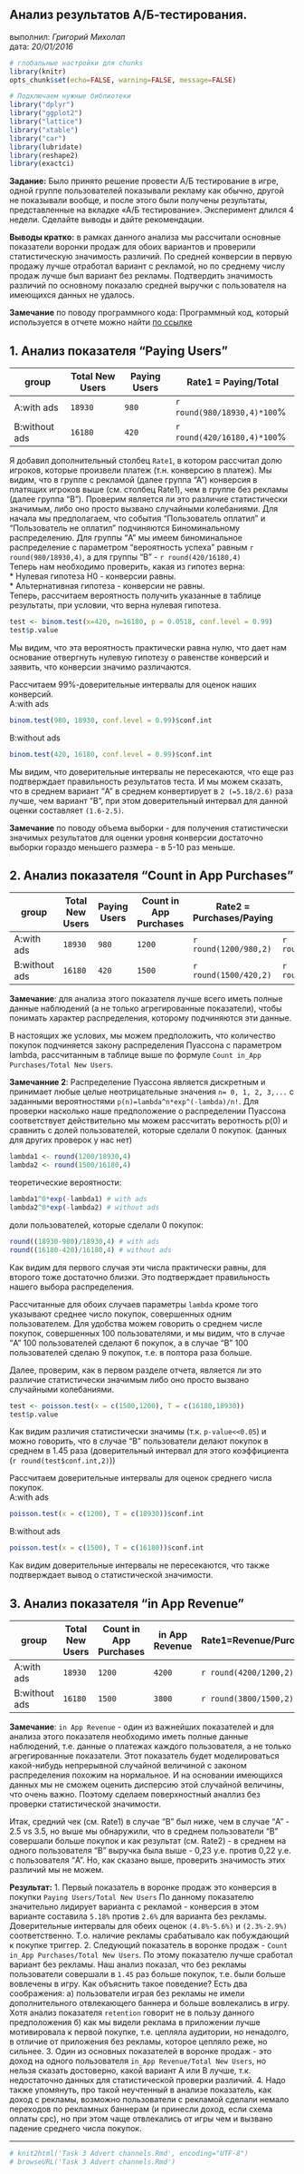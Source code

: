 ## Анализ результатов А/Б-тестирования.

выполнил: *Григорий Михолап*  
дата: *20/01/2016*

```r
# глобальные настройки для chunks
library(knitr)
opts_chunk$set(echo=FALSE, warning=FALSE, message=FALSE)
```

```r
# Подключаем нужные библиотеки
library("dplyr")
library("ggplot2")
library("lattice") 
library("xtable")
library("car")
library(lubridate)
library(reshape2)
library(exactci)
```

**Задание:**
Было принято решение провести А/Б тестирование в игре, одной группе пользователей показывали рекламу как обычно, другой не показывали вообще, и после этого были получены результаты, представленные на вкладке «А/Б тестирование». Эксперимент длился 4 недели. Сделайте выводы и дайте рекомендации.


**Выводы кратко:** в рамках данного анализа мы рассчитали основные показатели воронки продаж для обоих вариантов и проверили статистическую значимость различий. По средней конверсии в первую продажу лучше отработал вариант с рекламой, но по среднему числу продаж лучше был вариант без рекламы. Подтвердить значимость различий по основному показалю средней выручки с пользователя на имеющихся данных не удалось.


**Замечание** по поводу программного кода:
Программный код, который используется в отчете можно найти [по ссылке](https://github.com/Grag2015/testInfotech/blob/master/Task%203%20AB-test.Rmd) 

## 1. Анализ показателя "Paying Users"

group  | Total New Users  | Paying Users  | Rate1 = Paying/Total
------------- | ------------- | ------------- | -------------
A:with ads | `18930` | `980` | `r round(980/18930,4)*100`%
B:without ads  | `16180`  | `420`  | `r round(420/16180,4)*100`%

Я добавил дополнительный столбец `Rate1`, в котором рассчитал долю игроков, которые произвели платеж (т.н. конверсию в платеж). Мы видим, что в группе с рекламой (далее группа "А") конверсия в платящих игроков выше (см. столбец Rate1), чем в группе без рекламы (далее группа "В"). Проверим является ли это различие статистически значимым, либо оно просто вызвано случайными колебаниями.
Для начала мы предполагаем, что события "Пользователь оплатил" и "Пользователь не оплатил" подчиняются Биноминальному распределению. Для группы "A" мы имеем биноминальное распределение с параметром "вероятность успеха" равным `r round(980/18930,4)`, а для группы "B" - `r round(420/16180,4)`  
Теперь нам необходимо проверить, какая из гипотез верна:  
* Нулевая гипотеза Н0 - конверсии равны.  
* Альтернативная гипотеза - конверсии не равны.  
Теперь, рассчитаем вероятность получить указанные в таблице результаты, при условии, что верна нулевая гипотеза.

```r
test <- binom.test(x=420, n=16180, p = 0.0518, conf.level = 0.99)
test$p.value
```
Мы видим, что эта вероятность практически равна нулю, что дает нам основание отвергнуть нулевую гипотезу о равенстве конверсий и заявить, что конверсии значимо различаются.

Рассчитаем 99%-доверительные интервалы для оценок наших конверсий.  
A:with ads
```r
binom.test(980, 18930, conf.level = 0.99)$conf.int
```

B:without ads
```r
binom.test(420, 16180, conf.level = 0.99)$conf.int
```
Мы видим, что доверительные интервалы не пересекаются, что еще раз подтверждает правильность результатов теста. И мы можем сказать, что в среднем вариант "A" в среднем конвертирует  в `2 (=5.18/2.6)` раза лучше, чем вариант "B", при этом доверительный интервал для данной оценки составляет `(1.6-2.5)`.

**Замечание** по поводу объема выборки - для получения статистически значимых результатов для оценки уровня конверсии достаточно выборки гораздо меньшего размера - в 5-10 раз меньше.

## 2. Анализ показателя "Count in App Purchases"
group  | Total New Users  | Paying Users  | Count in App Purchases  | Rate2 = Purchases/Paying  | lambda
------------- | ------------- | ------------- | ------------- | ------------- | -------------
A:with ads | `18930` | `980` | `1200` | `r round(1200/980,2)` | `r round(1200/18930,4)`
B:without ads  | `16180`  | `420`  | `1500`  | `r round(1500/420,2)` | `r round(1500/16180,4)`

**Замечание**: для анализа этого показателя лучше всего иметь полные данные наблюдений (а не только агрегированные показатели), чтобы понимать характер распределения, которому подчиняются эти данные.

В настоящих же услових, мы можем предположить, что количество покупок подчиняется закону распределения Пуассона с параметром lambda, рассчитанным в таблице выше по формуле `Count in_App Purchases/Total New Users`. 

**Замечанние 2**: Распределение Пуассона является дискретным и принимает любые целые неотрицательные значения `n= 0, 1, 2, 3,...`  с заданными вероятностями `p(n)=lambda^n*exp^(-lambda)/n!`. Для проверки насколько наше предположение о распределении Пуассона соответствует действительно мы можем рассчитать веротность p(0) и сравнить с долей пользователей, которые сделали 0 покупок. (данных для других проверок у нас нет)
```r
lambda1 <- round(1200/18930,4)
lambda2 <- round(1500/16180,4)
```
теоретические вероятности:
```r
lambda1^0*exp(-lambda1) # with ads
lambda2^0*exp(-lambda2) # without ads
```
доли пользователей, которые сделали 0 покупок:
```r
round((18930-980)/18930,4) # with ads
round((16180-420)/16180,4) # without ads
```
Как видим для первого случая эти числа практически равны, для второго тоже достаточно близки.
Это подтверждает правильность нашего выбора распределения.

Рассчитанные для обоих случаев параметры `lambda` кроме того указывают среднее число покупок, совершенных одним пользователем. Для удобства можем говорить о среднем числе покупок, совершенных 100 пользователями, и мы видим, что в случае "A" 100 пользователей сделают 6 покупок, а в случае "B" 100 пользователей сделаю 9 покупок, т.е. в полтора раза больше.

Далее, проверим, как в первом разделе отчета, является ли это различие статистически значимым либо оно просто вызвано случайными колебаниями.
```r
test <- poisson.test(x = c(1500,1200), T = c(16180,18930))
test$p.value
```
Как видим различия статистически значимы (т.к. `p-value<<0.05`) и можно говорить, что в случае "B" пользователи делают покупок в среднем в 1.45 раза (доверительный интервал для этого коэффициента (`r round(test$conf.int,2)`))

Рассчитаем доверительные интервалы для оценок среднего числа покупок.  
A:with ads
```r
poisson.test(x = c(1200), T = c(18930))$conf.int
```

B:without ads
```r
poisson.test(x = c(1500), T = c(16180))$conf.int
```
Как видим доверительные интервалы не пересекаются, что также подтверждает вывод о статистической значимости.

## 3. Анализ показателя "in App Revenue"

group  | Total New Users  | Count in App Purchases  | in App Revenue  | Rate1=Revenue/Purchases  | Rate2=Revenue/Users
------------- | ------------- | ------------- | ------------- | ------------- | -------------
A:with ads | `18930` | `1200` | `4200` | `r round(4200/1200,2)` | `r round(4200/18930,2)`
B:without ads  | `16180`  | `1500`  | `3800` | `r round(3800/1500,2)` | `r round(3800/16180,2)`

**Замечание**: `in App Revenue` - один из важнейших показателей и для анализа этого показателя необходимо иметь полные данные наблюдений, т.е. данные о платежах каждого пользователя, а не только агрегированные показатели. Этот показатель будет моделироваться какой-нибудь непрерывной случайной величиной с законом распределения похожим на нормальное. И на основании имеющихся данных мы не сможем оценить дисперсию этой случайной величины, что очень важно. Поэтому сделаем поверхностный аналлиз без проверки статистической значимости.

Итак, средний чек (см. Rate1) в случае "B" был ниже, чем в случае "A" - 2.5 vs 3.5, но выше мы обнаружили, что в среднем пользователи "B" совершали больше покупок и как результат (см. Rate2) - в среднем на одного пользователя "B" выручка была выше - 0,23 у.е. против 0,22 у.е. с пользователя "A". Но, как сказано выше, проверить значимость этих различий мы не можем.

**Результат:** 
1. Первый показатель в воронке продаж это конверсия в покупки `Paying Users/Total New Users`
По данному показателю значительно лидирует варианта с рекламой - конверсия в этом варианте составила `5.18%` против `2.6%` для варианта без рекламы. Доверительные интервалы для обеих оценок `(4.8%-5.6%)` и `(2.3%-2.9%)` соответственно. Т.о. наличие рекламы срабатывало как побуждающий к покупке триггер.
2. Следующий показатель в воронке продаж - `Count in_App Purchases/Total New Users`. По этому показателю лучше сработал вариант без рекламы. Наш анализ показал, что без рекламы пользователи совершали в `1.45` раз больше покупок, т.е. были больше вовлечены в игру. Как объяснить такое поведение? Есть два соображения:
а) пользователи играя без рекламы не имели дополнительного отвлекающего баннера и больше вовлекались в игру. Хотя анализ показателя `retention` говорит не в пользу данного предположения
б) как мы видели реклама в приложении лучше мотивировала к первой покупке, т.е. цепляла аудитории, но ненадолго, в отличие от приложения без рекламы, которое цепляло реже, но сильнее.
3. Один из основных показателей в воронке продаж - это доход на одного пользователя `in_App Revenue/Total New Users`, но нельзя сказать достоверно, какой вариант A или B лучше, т.к. недостаточно данных для статистической проверки различий.
4. Надо также упомянуть, про такой неучтенный в анализе показатель, как доход с рекламы, возможно пользователи с рекламой сделали немало переходов по рекламных баннерам (и принесли доход, если схема оплаты cpc), но при этом чаще отвлекались от игры чем и вызвано падение среднего числа покупок.

    
 ___________   

```r
# knit2html('Task 3 Advert channels.Rmd', encoding="UTF-8")
# browseURL('Task 3 Advert channels.Rmd')

```

